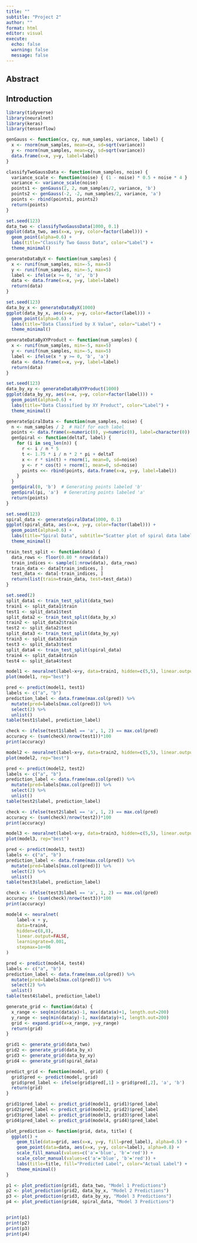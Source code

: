 ```yaml
---
title: ""
subtitle: "Project 2"
author: ""
format: html
editor: visual
execute:
  echo: false
  warning: false
  message: false
---
```


## Abstract

## Introduction

```r
library(tidyverse)
library(neuralnet)
library(keras)
library(tensorflow)
```




```r
genGauss <- function(cx, cy, num_samples, variance, label) {
  x <- rnorm(num_samples, mean=cx, sd=sqrt(variance))
  y <- rnorm(num_samples, mean=cy, sd=sqrt(variance))
  data.frame(x=x, y=y, label=label)
}

classifyTwoGaussData <- function(num_samples, noise) {
  variance_scale <- function(noise) { (1 - noise) * 0.5 + noise * 4 }
  variance <- variance_scale(noise)
  points1 <- genGauss(2, 2, num_samples/2, variance, 'b')
  points2 <- genGauss(-2, -2, num_samples/2, variance, 'a')
  points <- rbind(points1, points2)
  return(points)
}

set.seed(123)
data_two <- classifyTwoGaussData(1000, 0.1)
ggplot(data_two, aes(x=x, y=y, color=factor(label))) +
  geom_point(alpha=0.6) +
  labs(title="Classify Two Gauss Data", color="Label") +
  theme_minimal()

```

```r
generateDataByX <- function(num_samples) {
  x <- runif(num_samples, min=-5, max=5)
  y <- runif(num_samples, min=-5, max=5)
  label <- ifelse(x >= 0, 'a', 'b')
  data <- data.frame(x=x, y=y, label=label)
  return(data)
}

set.seed(123)
data_by_x <- generateDataByX(1000)
ggplot(data_by_x, aes(x=x, y=y, color=factor(label))) +
  geom_point(alpha=0.6) +
  labs(title="Data Classified by X Value", color="Label") +
  theme_minimal()

```

```r
generateDataByXYProduct <- function(num_samples) {
  x <- runif(num_samples, min=-5, max=5)
  y <- runif(num_samples, min=-5, max=5)
  label <- ifelse(x * y >= 0, 'b', 'a')
  data <- data.frame(x=x, y=y, label=label)
  return(data)
}

set.seed(123)
data_by_xy <- generateDataByXYProduct(1000)
ggplot(data_by_xy, aes(x=x, y=y, color=factor(label))) +
  geom_point(alpha=0.6) +
  labs(title="Data Classified by XY Product", color="Label") +
  theme_minimal()

```
```r

generateSpiralData <- function(num_samples, noise) {
  n <- num_samples / 2  # Half for each label
  points <- data.frame(x=numeric(0), y=numeric(0), label=character(0))
  genSpiral <- function(deltaT, label) {
    for (i in seq_len(n)) {
      r <- i / n * 5
      t <- 1.75 * i / n * 2 * pi + deltaT
      x <- r * sin(t) + rnorm(1, mean=0, sd=noise)
      y <- r * cos(t) + rnorm(1, mean=0, sd=noise)
      points <<- rbind(points, data.frame(x=x, y=y, label=label))
    }
  }
  genSpiral(0, 'b')  # Generating points labeled 'b'
  genSpiral(pi, 'a')  # Generating points labeled 'a'
  return(points)
}

set.seed(123)
spiral_data <- generateSpiralData(1000, 0.1)
ggplot(spiral_data, aes(x=x, y=y, color=factor(label))) +
  geom_point(alpha=0.6) +
  labs(title="Spiral Data", subtitle="Scatter plot of spiral data labeled as 'a' and 'b'", color="Label") +
  theme_minimal()

```

```r
train_test_split <- function(data) {
  data_rows <- floor(0.80 * nrow(data))
  train_indices <- sample(1:nrow(data), data_rows)
  train_data <- data[train_indices, ]
  test_data <- data[-train_indices, ]
  return(list(train=train_data, test=test_data))
}

set.seed(2)
split_data1 <- train_test_split(data_two)
train1 <- split_data1$train
test1 <- split_data1$test
split_data2 <- train_test_split(data_by_x)
train2 <- split_data2$train
test2 <- split_data2$test
split_data3 <- train_test_split(data_by_xy)
train3 <- split_data3$train
test3 <- split_data3$test
split_data4 <- train_test_split(spiral_data)
train4 <- split_data4$train
test4 <- split_data4$test


```


```r
model1 <- neuralnet(label~x+y, data=train1, hidden=c(5,5), linear.output=FALSE)
plot(model1, rep="best")

```


```r
pred <- predict(model1, test1)
labels <- c("a", "b")
prediction_label <- data.frame(max.col(pred)) %>%
  mutate(pred=labels[max.col(pred)]) %>%
  select(2) %>%
  unlist()
table(test1$label, prediction_label)

```


```r
check <- ifelse(test1$label == 'a', 1, 2) == max.col(pred)
accuracy <- (sum(check)/nrow(test1))*100
print(accuracy)

```


```r
model2 <- neuralnet(label~x+y, data=train2, hidden=c(5,5), linear.output=FALSE)
plot(model2, rep="best")

```


```r
pred <- predict(model2, test2)
labels <- c("a", "b")
prediction_label <- data.frame(max.col(pred)) %>%
  mutate(pred=labels[max.col(pred)]) %>%
  select(2) %>%
  unlist()
table(test2$label, prediction_label)

```


```r
check <- ifelse(test2$label == 'a', 1, 2) == max.col(pred)
accuracy <- (sum(check)/nrow(test2))*100
print(accuracy)

```


```r
model3 <- neuralnet(label~x+y, data=train3, hidden=c(5,5), linear.output=FALSE)
plot(model3, rep="best")

```

```r
pred <- predict(model3, test3)
labels <- c("a", "b")
prediction_label <- data.frame(max.col(pred)) %>%
  mutate(pred=labels[max.col(pred)]) %>%
  select(2) %>%
  unlist()
table(test3$label, prediction_label)

```


```r
check <- ifelse(test3$label == 'a', 1, 2) == max.col(pred)
accuracy <- (sum(check)/nrow(test3))*100
print(accuracy)

```
```r
model4 <- neuralnet(
    label~x + y,
    data=train4,
    hidden=c(8,8),
    linear.output=FALSE,
    learningrate=0.001,
    stepmax=1e+06
)

pred <- predict(model4, test4)
labels <- c("a", "b")
prediction_label <- data.frame(max.col(pred)) %>%
  mutate(pred=labels[max.col(pred)]) %>%
  select(2) %>%
  unlist()
table(test4$label, prediction_label)

```

```r
generate_grid <- function(data) {
  x_range <- seq(min(data$x)-1, max(data$x)+1, length.out=200)
  y_range <- seq(min(data$y)-1, max(data$y)+1, length.out=200)
  grid <- expand.grid(x=x_range, y=y_range)
  return(grid)
}

grid1 <- generate_grid(data_two)
grid2 <- generate_grid(data_by_x)
grid3 <- generate_grid(data_by_xy)
grid4 <- generate_grid(spiral_data)


```

```r
predict_grid <- function(model, grid) {
  grid$pred <- predict(model, grid)
  grid$pred_label <- ifelse(grid$pred[,1] > grid$pred[,2], 'a', 'b')
  return(grid)
}

grid1$pred_label <- predict_grid(model1, grid1)$pred_label
grid2$pred_label <- predict_grid(model2, grid2)$pred_label
grid3$pred_label <- predict_grid(model3, grid3)$pred_label
grid4$pred_label <- predict_grid(model4, grid4)$pred_label


```

```r
plot_prediction <- function(grid, data, title) {
  ggplot() +
    geom_tile(data=grid, aes(x=x, y=y, fill=pred_label), alpha=0.5) +
    geom_point(data=data, aes(x=x, y=y, color=label), alpha=0.8) +
    scale_fill_manual(values=c('a'='blue', 'b'='red')) +
    scale_color_manual(values=c('a'='blue', 'b'='red')) +
    labs(title=title, fill="Predicted Label", color="Actual Label") +
    theme_minimal()
}

p1 <- plot_prediction(grid1, data_two, "Model 1 Predictions")
p2 <- plot_prediction(grid2, data_by_x, "Model 2 Predictions")
p3 <- plot_prediction(grid3, data_by_xy, "Model 3 Predictions")
p4 <- plot_prediction(grid4, spiral_data, "Model 3 Predictions")


print(p1)
print(p2)
print(p3)
print(p4)


```